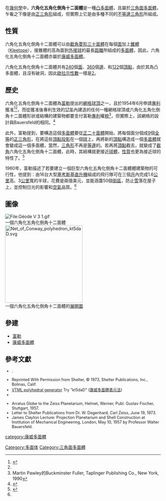 {{Polyhedronbox
| name = 六角化五角化倒角十二面體
| polyhedron =六角化五角化倒角十二面體
| imagename = Conway polyhedron kt5daD.png
| rotating = Géode V 3 1.gif
| rinfo = (點選檢視旋轉模型)
| Type = [[康威多面體|康威多面體]]
| Coxeter_diagram= 
| Face = 240
| Edge = 360
| Vertice = 122
| Face_type = 
| Vertice_type = 
| Vertice_configuration = 
| Schläfli = 
| Wythoff = 
| Face_configuration = 
| Conway = kt5daD
| Symmetry_group = [[Ih群|Ih群]]
| Index_references = 
| dual = 截角五角化截半二十面體
| Rotation_group = 
| Dihedral_angle = 
| Properties = 
| 3d_image = 
| vfigimage = 
| dual_image = Conway_polyhedron_dkt5daD.png
| net_image = Net of Conway polyhedron kt5daD.svg
}}
在[[幾何學|幾何學]]中，'''六角化五角化倒角十二面體'''是一種[[凸多面體|凸多面體]]，且屬於[[三角面多面體|三角面多面體]]，乍看之下像是由[[正三角形|正三角形]]組成，但實際上它是由多種不同的[[不等邊三角形|不等邊三角形]]所組成。

== 性質 ==
六角化五角化倒角十二面體可以由[[截角菱形三十面體|截角菱形三十面體]]在每個[[面_(幾何)|面]]加上[[錐體|錐體]]（[[Kleetope|Kleetope]]），接錐體的高為面到[[外接球|外接球]]的最長[[距離|距離]]所組成的[[多面體|多面體]]，因此，六角化五角化倒角十二面體亦屬於[[康威多面體|康威多面體]]。

六角化五角化倒角十二面體共有[[240|240]]個[[面_(幾何)|面]]、[[360|360]]個[[邊_(幾何)|邊]]、和[[122|122]]個[[頂點_(幾何)|頂點]]，由於其為凸多面體，且沒有破洞，因此[[歐拉示性數|歐拉示性數]]一樣是[[2|2]]。

== 歷史 ==
六角化五角化倒角十二面體為[[富勒|富勒]]提出的[[網格球頂|網格球頂]]之一，且於1954年6月申請[[專利|專利]]獲准<ref name="tmom">{{cite book | title=The magic of mathematics:discovering the spell of mathematica | author=Theoni Pappas | year=1994 | isbn=0933174993}}</ref><ref name="Buckminster Fuller"/>，而從獲准後專利生效的[[17|17]][[年|年]]內建造的任何一種網格球頂或六角化五角化倒角十二面體形狀或結構的建築物都要支付富勒[[專利|專利]]權[[稅|稅]]<ref name="Buckminster Fuller">Martin Pawley的Buckminster Fuller, Taplinger Publishing Co., New York, 1990</ref>，但實際上，該網格的設計與Bauersfeld的相同。<ref name="gdacoth">{{cite web | url=http://www.telacommunications.com/geodome.htm | title=Geodesic Domes and Charts of the Heavens | publisher=Shelter Publications, Inc. | accessdate=2013-04-14 | author=Bolinas, Calif. | archive-date=2020-11-12 | archive-url=https://web.archive.org/web/20201112012155/http://www.telacommunications.com/geodome.htm | dead-url=no }}</ref>

此外，富勒提到，要構造這個[[多面體|多面體]]要從[[正二十面體|正二十面體]]開始，將每個面分個成[[9|9]]個[[全等|全等]]的[[正三角形|正三角形]]，在將這些[[頂點_(幾何)|頂點]][[投影|投影]]在一個[[球|球]]上，再將新的[[頂點_(幾何)|頂點]]構造成一個[[多面體|多面體]]就會變成這一個多面體，當然，[[三角形|三角形]]不再是[[等邊|等邊]]的。若再將[[頂點_(幾何)|頂點]]截去，就變成了[[截角|截角]]六角化五角化倒角十二面體，此時，其結構就更接近[[球體|球體]]，[[性質|性質]]也更為接近球的特性了。<ref name="math_fun">{{cite book | title=《數學放輕鬆》 | publisher=世茂出版社 | author=Theoni Pappas, 陳以鴻譯 | year=2004 | location=[[新北市|臺北縣]][[新店區|新店市]] | pages=P.257 | isbn=9577766110}}</ref>

1960年，富勒描述了若要建立一個巨型六角化五角化倒角十二面體體建築物的可行性，他提到：由16台大型[[塞考斯基飛機公司|塞考斯基]][[直升機|直升機]]組成的飛行隊可在三個[[月|月]]內完成1.6[[公里|公里]]高、3[[公里|公里]]寬的半球，花費是兩億美元，並能涵蓋50個[[街區|街區]]，防止[[雪|雪]]落在屋子上，並控制日光的影響和[[空氣|空氣]]品質。<ref name="Buckminster Fuller"/>

== 圖像 ==
[[File:Géode_V_3_1.gif|File:Géode V 3 1.gif]]<br>一個六角化五角化倒角十二面體<br>
[[File:Net_of_Conway_polyhedron_kt5daD.svg|250px]]<br>一個六角化五角化倒角十二面體的[[展開圖|展開圖]]
== 參建 ==
*[[富勒|富勒]]
*[[康威多面體|康威多面體]]
== 參考文獻 ==
<div class="references-small" style="font-size: 90%;" style="-moz-column-count:2; column-count:2};">
*{{citation 
 |last1=Deza 
 |first1=A. 
 |last2=Deza 
 |first2=M. 
 |author2-link=Michel Deza 
 |last3=Grishukhin 
 |first3=V. 
 |title=Fullerenes and coordination polyhedra versus half-cube embeddings 
 |journal=[[Discrete_Mathematics_(journal)|Discrete Mathematics]] 
 |volume=192 
 |issue=1 
 |year=1998 
 |pages=41–80 
 |url=http://www.ehess.fr/centres/cams/papers/144.ps.gz 
 |doi=10.1016/S0012-365X(98)00065-X 
 |deadurl=yes 
 |archiveurl=https://web.archive.org/web/20070206064633/http://www.ehess.fr/centres/cams/papers/144.ps.gz 
 |archivedate=2007-02-06 
 |accessdate=2013-04-08 
 }}.
* Reprinted With Permission from Shelter, © 1973, Shelter Publications, Inc., Bolinas, Calif.
* [http://www.georgehart.com/virtual-polyhedra/conway_notation.html VTML polyhedral generator]{{Wayback|url=http://www.georgehart.com/virtual-polyhedra/conway_notation.html |date=20141129085342 }} Try "kt5daD" ([[康威多面體表示法|康威多面體表示法]]) 
*{{cite web |url=http://www.siue.edu/maps/tour/center-spirituality-sustainability.shtml |title=The Center for Spirituality & Sustainability |publisher=Siue.edu |date= |accessdate=October 28, 2012 |archive-url=https://web.archive.org/web/20130313014223/http://www.siue.edu/maps/tour/center-spirituality-sustainability.shtml |archive-date=2013-03-13 |dead-url=yes }}
<references/>
* Arratus Globe to the Zeiss Planetarium, Helmet, Werner, Publ. Gustav Fischer, Stuttgart, 1957.
* Letter to Shelter Publications from Dr. W. Degenhard, Carl Zeiss, June 19, 1973.
*  James Clayton Lecture: Projection Planetarium and Shell Construction at Institution of Mechanical Engineering, London, May 10, 1957 by Professor Walter Bauersfeld. 
</div>

{{康威多面體}}

[[Category:多面体|Category:多面体]]
[[category:康威多面體|category:康威多面體]]
[[Category:三角面多面體|Category:三角面多面體]]